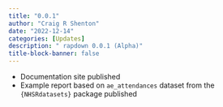 ```yaml
---
title: "0.0.1"
author: "Craig R Shenton"
date: "2022-12-14"
categories: [Updates]
description: " rapdown 0.0.1 (Alpha)"
title-block-banner: false
---
```


* Documentation site published
* Example report based on `ae_attendances` dataset from the `{NHSRdatasets}` package published
